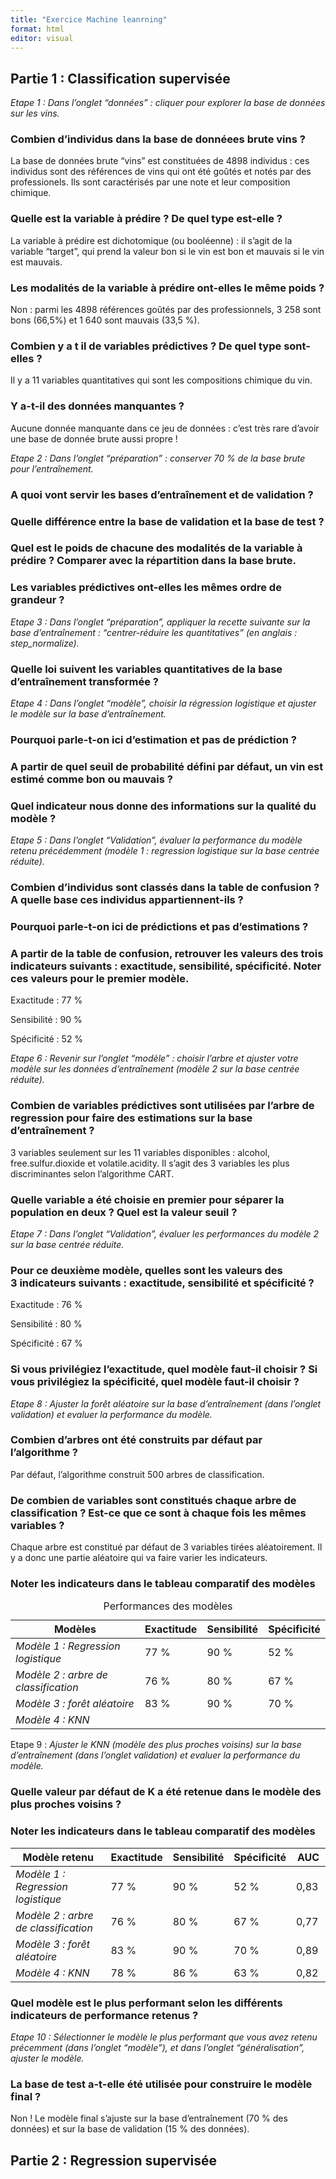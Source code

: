 ```yaml
---
title: "Exercice Machine leanrning"
format: html
editor: visual
---
```


## Partie 1 : Classification supervisée

*Etape 1 : Dans l'onglet "données" : cliquer pour explorer la base de données sur les vins.*

### Combien d'individus dans la base de donnéees brute vins ?

La base de données brute "vins" est constituées de 4898 individus : ces individus sont des références de vins qui ont été goûtés et notés par des professionels. Ils sont caractérisés par une note et leur composition chimique.

### Quelle est la variable à prédire ? De quel type est-elle ?

La variable à prédire est dichotomique (ou booléenne) : il s'agit de la variable "target", qui prend la valeur bon si le vin est bon et mauvais si le vin est mauvais.

### Les modalités de la variable à prédire ont-elles le même poids ?

Non : parmi les 4898 références goûtés par des professionnels, 3 258 sont bons (66,5%) et 1 640 sont mauvais (33,5 %).

### Combien y a t il de variables prédictives ? De quel type sont-elles ?

Il y a 11 variables quantitatives qui sont les compositions chimique du vin.

### Y a-t-il des données manquantes ?

Aucune donnée manquante dans ce jeu de données : c'est très rare d'avoir une base de donnée brute aussi propre !

*Etape 2 : Dans l'onglet "préparation" : conserver 70 % de la base brute pour l'entraînement.*

### A quoi vont servir les bases d'entraînement et de validation ?

### Quelle différence entre la base de validation et la base de test ?

### Quel est le poids de chacune des modalités de la variable à prédire ? Comparer avec la répartition dans la base brute.

### Les variables prédictives ont-elles les mêmes ordre de grandeur ?

*Etape 3 : Dans l'onglet "préparation", appliquer la recette suivante sur la base d'entraînement : "centrer-réduire les quantitatives" (en anglais : step_normalize).*

### Quelle loi suivent les variables quantitatives de la base d'entraînement transformée ?

*Etape 4 : Dans l'onglet "modèle", choisir la régression logistique et ajuster le modèle sur la base d'entraînement.*

### Pourquoi parle-t-on ici d'estimation et pas de prédiction ?

### A partir de quel seuil de probabilité défini par défaut, un vin est estimé comme bon ou mauvais ?

### Quel indicateur nous donne des informations sur la qualité du modèle ?

*Etape 5 : Dans l'onglet "Validation", évaluer la performance du modèle retenu précédemment (modèle 1 : regression logistique sur la base centrée réduite).*

### Combien d'individus sont classés dans la table de confusion ? A quelle base ces individus appartiennent-ils ?

### Pourquoi parle-t-on ici de prédictions et pas d'estimations ?

### A partir de la table de confusion, retrouver les valeurs des trois indicateurs suivants : exactitude, sensibilité, spécificité. Noter ces valeurs pour le premier modèle.

Exactitude : 77 %

Sensibilité : 90 %

Spécificité : 52 %

*Etape 6 : Revenir sur l'onglet "modèle" : choisir l'arbre et ajuster votre modèle sur les données d'entraînement (modèle 2 sur la base centrée réduite).*

### Combien de variables prédictives sont utilisées par l'arbre de regression pour faire des estimations sur la base d'entraînement ?

3 variables seulement sur les 11 variables disponibles : alcohol, free.sulfur.dioxide et volatile.acidity. Il s'agit des 3 variables les plus discriminantes selon l'algorithme CART.

### Quelle variable a été choisie en premier pour séparer la population en deux ? Quel est la valeur seuil ?

*Etape 7 : Dans l'onglet "Validation", évaluer les performances du modèle 2 sur la base centrée réduite.*

### Pour ce deuxième modèle, quelles sont les valeurs des 3 indicateurs suivants : exactitude, sensibilité et spécificité ?

Exactitude : 76 %

Sensibilité : 80 %

Spécificité : 67 %

### Si vous privilégiez l'exactitude, quel modèle faut-il choisir ? Si vous privilégiez la spécificité, quel modèle faut-il choisir ?

*Etape 8 : Ajuster la forêt aléatoire sur la base d'entraînement (dans l'onglet validation) et evaluer la performance du modèle.*

### Combien d'arbres ont été construits par défaut par l'algorithme ? 

Par défaut, l'algorithme construit 500 arbres de classification.

### De combien de variables sont constitués chaque arbre de classification ? Est-ce que ce sont à chaque fois les mêmes variables ?

Chaque arbre est constitué par défaut de 3 variables tirées aléatoirement. Il y a donc une partie aléatoire qui va faire varier les indicateurs.

### Noter les indicateurs dans le tableau comparatif des modèles

| Modèles                              | Exactitude | Sensibilité | Spécificité |
|------------------------------|--------------|--------------|--------------|
| *Modèle 1 : Regression logistique*   | 77 %       | 90 %        | 52 %        |
| *Modèle 2 : arbre de classification* | 76 %       | 80 %        | 67 %        |
| *Modèle 3 : forêt aléatoire*         | 83 %       | 90 %        | 70 %        |
| *Modèle 4 : KNN*                     |            |             |             |

: Performances des modèles

Etape 9 : *Ajuster le KNN (modèle des plus proches voisins) sur la base d'entraînement (dans l'onglet validation) et evaluer la performance du modèle.*

### Quelle valeur par défaut de K a été retenue dans le modèle des plus proches voisins ?

### Noter les indicateurs dans le tableau comparatif des modèles

| Modèle retenu                        | Exactitude | Sensibilité | Spécificité | AUC  |
|------------------------------|-----------|-----------|-----------|---------|
| *Modèle 1 : Regression logistique*   | 77 %       | 90 %        | 52 %        | 0,83 |
| *Modèle 2 : arbre de classification* | 76 %       | 80 %        | 67 %        | 0,77 |
| *Modèle 3 : forêt aléatoire*         | 83 %       | 90 %        | 70 %        | 0,89 |
| *Modèle 4 : KNN*                     | 78 %       | 86 %        | 63 %        | 0,82 |

### Quel modèle est le plus performant selon les différents indicateurs de performance retenus ?

*Etape 10 : Sélectionner le modèle le plus performant que vous avez retenu précemment (dans l'onglet "modèle"), et dans l'onglet "généralisation", ajuster le modèle.*

### La base de test a-t-elle été utilisée pour construire le modèle final ? 

Non ! Le modèle final s'ajuste sur la base d'entraînement (70 % des données) et sur la base de validation (15 % des données).

## Partie 2 : Regression supervisée
